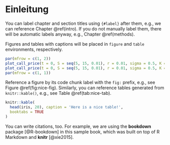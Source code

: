 # Einleitung {#intro}


You can label chapter and section titles using `{#label}` after them, e.g., we can reference Chapter \@ref(intro). If you do not manually label them, there will be automatic labels anyway, e.g., Chapter \@ref(methods).

Figures and tables with captions will be placed in `figure` and `table` environments, respectively.

```r
par(mfrow = c(1, 2))
plot_call_price(t = 0, S = seq(5, 15, 0.01), r = 0.01, sigma = 0.5, K = 10, T = 0.4, move = 0.2, type = "call")
plot_call_price(t = 0, S = seq(5, 15, 0.01), r = 0.01, sigma = 0.5, K = 10, T = 0.4, move = 0.2, type = "put")
par(mfrow = c(1, 1))
```

Reference a figure by its code chunk label with the `fig:` prefix, e.g., see Figure \@ref(fig:nice-fig). Similarly, you can reference tables generated from `knitr::kable()`, e.g., see Table \@ref(tab:nice-tab).

```r
knitr::kable(
  head(iris, 20), caption = 'Here is a nice table!',
  booktabs = TRUE
)
```

You can write citations, too. For example, we are using the **bookdown** package [@R-bookdown] in this sample book, which was built on top of R Markdown and **knitr** [@xie2015].
